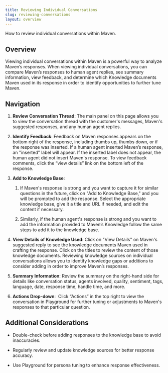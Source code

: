 ```yaml
---
title: Reviewing Individual Conversations
slug: reviewing-conversations
layout: overview
---
```


How to review individual conversations within Maven.


## **Overview**

Viewing individual conversations within Maven is a powerful way to analyze Maven’s responses. When viewing individual conversations, you can compare Maven’s responses to human agent replies, see summary information, view feedback, and determine which Knowledge documents Maven used in its response in order to identify opportunities to further tune Maven.


## **Navigation**

1. **Review Conversation Thread**: The main panel on this page allows you to view the conversation thread with the customer's messages, Maven's suggested responses, and any human agent replies.

2. **Identify Feedback**: Feedback on Maven responses appears on the bottom right of the response, including thumbs up, thumbs down, or if the response was inserted. If a human agent inserted Maven’s response, an "inserted" label will appear. If the inserted label does not appear, the human agent did not insert Maven's response. To view feedback comments, click the “view details” link on the bottom left of the response.

3. **Add to Knowledge Base**:

   1. If Maven's response is strong and you want to capture it for similar questions in the future, click on "Add to Knowledge Base," and you will be prompted to add the response. Select the appropriate knowledge base, give it a title and URL if needed, and edit the content if necessary.

   2. Similarly, if the human agent's response is strong and you want to add the information provided to Maven’s Knowledge follow the same steps to add it to the knowledge base.

4. **View Details of Knowledge Used**: Click on "View Details" on Maven's suggested reply to see the knowledge documents Maven used in crafting the response. Click on the titles to review the content of those knowledge documents. Reviewing knowledge sources on individual conversations allows you to identify knowledge gaps or additions to consider adding in order to improve Maven’s responses.

5. **Summary Information**: Review the summary on the right-hand side for details like conversation status, agents involved, quality, sentiment, tags, language, date, response time, handle time, and more.

6. **Actions Drop-down**:  Click “Actions” in the top right to view the conversation in Playground for further tuning or adjustments to Maven's responses to that particular question.


## **Additional Considerations**

- Double-check before adding responses to the knowledge base to avoid inaccuracies.

- Regularly review and update knowledge sources for better response accuracy.

- Use Playground for persona tuning to enhance response effectiveness.

